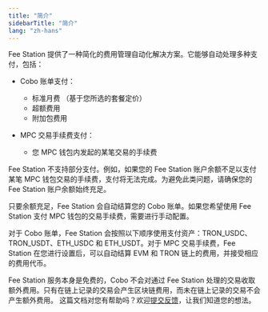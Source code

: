 ```yaml
---
title: "简介"
sidebarTitle: "简介"
lang: "zh-hans"
---
```


Fee Station 提供了一种简化的费用管理自动化解决方案。它能够自动处理多种支付，包括：

- Cobo 账单支付：
    - 标准月费 （基于您所选的套餐定价）
    - 超额费用
    - 附加包费用

- MPC 交易手续费支付：
    - 您 MPC 钱包内发起的某笔交易的手续费

Fee Station 不支持部分支付。例如，如果您的 Fee Station 账户余额不足以支付某笔 MPC 钱包交易的手续费，支付将无法完成。为避免此类问题，请确保您的 Fee Station 账户余额始终充足。

只要余额充足，Fee Station 会自动结算您的 Cobo 账单。如果您希望使用 Fee Station 支付 MPC 钱包的交易手续费，需要进行手动配置。

对于 Cobo 账单，Fee Station 会按照以下顺序使用支付资产：TRON_USDC、TRON_USDT、ETH_USDC 和 ETH_USDT。对于 MPC 交易手续费，Fee Station 在您进行设置后，可以自动结算 EVM 和 TRON 链上的费用，并接受相应的费用代币。

Fee Station 服务本身是免费的，Cobo 不会对通过 Fee Station 处理的交易收取额外费用。只有在链上记录的交易会产生区块链费用，而未在链上记录的交易不会产生额外费用。
<Tip>这篇文档对您有帮助吗？欢迎[提交反馈](https://forms.zohopublic.com/cobo/form/DocumentFeedbackForm/formperma/QvLOhxJv1_JMsJ-1dleZ8Itb_7rzN-LtgvsDdxosoVI?referrername=manuals)，让我们知道您的想法。</Tip>